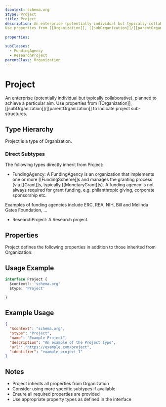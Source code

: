 ```yaml
---
$context: schema.org
$type: Project
title: Project
description: An enterprise (potentially individual but typically collaborative), planned to achieve a particular aim.
Use properties from [[Organization]], [[subOrganization]]/[[parentOrganization]] to indicate project sub-structures. 
   
properties:

subClasses:
  - FundingAgency
  - ResearchProject
parentClass: Organization
---
```


# Project

An enterprise (potentially individual but typically collaborative), planned to achieve a particular aim.
Use properties from [[Organization]], [[subOrganization]]/[[parentOrganization]] to indicate project sub-structures. 
   

## Type Hierarchy

Project is a type of Organization.

### Direct Subtypes

The following types directly inherit from Project:

- FundingAgency: A FundingAgency is an organization that implements one or more [[FundingScheme]]s and manages
    the granting process (via [[Grant]]s, typically [[MonetaryGrant]]s).
    A funding agency is not always required for grant funding, e.g. philanthropic giving, corporate sponsorship etc.
    
Examples of funding agencies include ERC, REA, NIH, Bill and Melinda Gates Foundation, ...
    
- ResearchProject: A Research project.

## Properties

Project defines the following properties in addition to those inherited from Organization:



## Usage Example

```typescript
interface Project {
  $context?: 'schema.org'
  $type: 'Project'

}
```

## Example Usage

```json
{
  "$context": "schema.org",
  "$type": "Project",
  "name": "Example Project",
  "description": "An example of the Project type",
  "url": "https://example.com/project",
  "identifier": "example-project-1"
}
```

## Notes

- Project inherits all properties from Organization
- Consider using more specific subtypes if available
- Ensure all required properties are provided
- Use appropriate property types as defined in the interface
